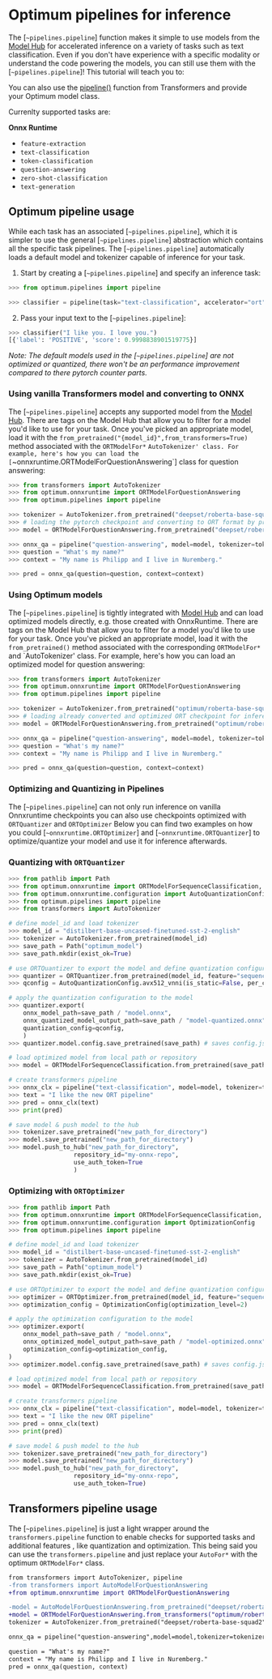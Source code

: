 <!--Copyright 2022 The HuggingFace Team. All rights reserved.

Licensed under the Apache License, Version 2.0 (the "License"); you may not use this file except in compliance with
the License. You may obtain a copy of the License at

http://www.apache.org/licenses/LICENSE-2.0

Unless required by applicable law or agreed to in writing, software distributed under the License is distributed on
an "AS IS" BASIS, WITHOUT WARRANTIES OR CONDITIONS OF ANY KIND, either express or implied. See the License for the
specific language governing permissions and limitations under the License.
-->

# Optimum pipelines for inference

The [`~pipelines.pipeline`] function makes it simple to use models from the [Model Hub](https://huggingface.co/models) for accelerated inference on a variety of tasks such as text classification.
Even if you don't have experience with a specific modality or understand the code powering the models, you can still use them with the [`~pipelines.pipeline`]! This tutorial will teach you to:

<Tip>

You can also use the [pipeline()](https://huggingface.co/docs/transformers/main/en/main_classes/pipelines#pipelines) function from Transformers and provide your Optimum model class.

</Tip>

Currenlty supported tasks are:

**Onnx Runtime**

* `feature-extraction`
* `text-classification`
* `token-classification`
* `question-answering`
* `zero-shot-classification`
* `text-generation`

## Optimum pipeline usage

While each task has an associated [`~pipelines.pipeline`], which it is simpler to use the general [`~pipelines.pipeline`] abstraction which contains all the specific task pipelines. 
The [`~pipelines.pipeline`] automatically loads a default model and tokenizer capable of inference for your task. 

1. Start by creating a [`~pipelines.pipeline`] and specify an inference task:

```python
>>> from optimum.pipelines import pipeline

>>> classifier = pipeline(task="text-classification", accelerator="ort")

```

2. Pass your input text to the [`~pipelines.pipeline`]:

```python
>>> classifier("I like you. I love you.")
[{'label': 'POSITIVE', 'score': 0.9998838901519775}]
```

_Note: The default models used in the [`~pipelines.pipeline`] are not optimized or quantized, there won't be an performance improvement compared to there pytorch counter parts._

### Using vanilla Transformers model and converting to ONNX

The [`~pipelines.pipeline`] accepts any supported model from the [Model Hub](https://huggingface.co/models). 
There are tags on the Model Hub that allow you to filter for a model you'd like to use for your task. 
Once you've picked an appropriate model, load it with the `from_pretrained("{model_id}",from_transformers=True)` method associated with the `ORTModelFor*` 
`AutoTokenizer' class. For example, here's how you can load the [`~onnxruntime.ORTModelForQuestionAnswering`] class for question answering:

```python
>>> from transformers import AutoTokenizer
>>> from optimum.onnxruntime import ORTModelForQuestionAnswering
>>> from optimum.pipelines import pipeline

>>> tokenizer = AutoTokenizer.from_pretrained("deepset/roberta-base-squad2")
>>> # loading the pytorch checkpoint and converting to ORT format by providing the from_transformers=True parameter
>>> model = ORTModelForQuestionAnswering.from_pretrained("deepset/roberta-base-squad2",from_transformers=True)

>>> onnx_qa = pipeline("question-answering", model=model, tokenizer=tokenizer)
>>> question = "What's my name?"
>>> context = "My name is Philipp and I live in Nuremberg."

>>> pred = onnx_qa(question=question, context=context)
```

### Using Optimum models

The [`~pipelines.pipeline`] is tightly integrated with [Model Hub](https://huggingface.co/models) and can load optimized models directly, e.g. those created with OnnxRuntime. 
There are tags on the Model Hub that allow you to filter for a model you'd like to use for your task. 
Once you've picked an appropriate model, load it with the `from_pretrained()` method associated with the corresponding `ORTModelFor*`
and `AutoTokenizer' class. For example, here's how you can load an optimized model for question answering:

```python
>>> from transformers import AutoTokenizer
>>> from optimum.onnxruntime import ORTModelForQuestionAnswering
>>> from optimum.pipelines import pipeline

>>> tokenizer = AutoTokenizer.from_pretrained("optimum/roberta-base-squad2")
>>> # loading already converted and optimized ORT checkpoint for inference
>>> model = ORTModelForQuestionAnswering.from_pretrained("optimum/roberta-base-squad2")

>>> onnx_qa = pipeline("question-answering", model=model, tokenizer=tokenizer)
>>> question = "What's my name?"
>>> context = "My name is Philipp and I live in Nuremberg."

>>> pred = onnx_qa(question=question, context=context)
```


### Optimizing and Quantizing in Pipelines

The [`~pipelines.pipeline`] can not only run inference on vanilla Onnxruntime checkpoints you can also use checkpoints optimized with `ORTQuantizer` and `ORTOptimizer`
Below you can find two examples on how you could [`~onnxruntime.ORTOptimizer`] and [`~onnxruntime.ORTQuantizer`] to optimize/quantize your model and use it for inference afterwards.

### Quantizing with `ORTQuantizer`

```python
>>> from pathlib import Path
>>> from optimum.onnxruntime import ORTModelForSequenceClassification, ORTQuantizer
>>> from optimum.onnxruntime.configuration import AutoQuantizationConfig
>>> from optimum.pipelines import pipeline
>>> from transformers import AutoTokenizer

# define model_id and load tokenizer
>>> model_id = "distilbert-base-uncased-finetuned-sst-2-english"
>>> tokenizer = AutoTokenizer.from_pretrained(model_id)
>>> save_path = Path("optimum_model")
>>> save_path.mkdir(exist_ok=True)

# use ORTQuantizer to export the model and define quantization configuration
>>> quantizer = ORTQuantizer.from_pretrained(model_id, feature="sequence-classification")
>>> qconfig = AutoQuantizationConfig.avx512_vnni(is_static=False, per_channel=True)

# apply the quantization configuration to the model
>>> quantizer.export(
    onnx_model_path=save_path / "model.onnx",
    onnx_quantized_model_output_path=save_path / "model-quantized.onnx",
    quantization_config=qconfig,
    )
>>> quantizer.model.config.save_pretrained(save_path) # saves config.json 

# load optimized model from local path or repository
>>> model = ORTModelForSequenceClassification.from_pretrained(save_path,file_name="model-quantized.onnx")

# create transformers pipeline
>>> onnx_clx = pipeline("text-classification", model=model, tokenizer=tokenizer)
>>> text = "I like the new ORT pipeline"
>>> pred = onnx_clx(text)
>>> print(pred)

# save model & push model to the hub
>>> tokenizer.save_pretrained("new_path_for_directory")
>>> model.save_pretrained("new_path_for_directory")
>>> model.push_to_hub("new_path_for_directory",
                  repository_id="my-onnx-repo",
                  use_auth_token=True
                  )
```

### Optimizing with `ORTOptimizer`

```python
>>> from pathlib import Path
>>> from optimum.onnxruntime import ORTModelForSequenceClassification, ORTOptimizer
>>> from optimum.onnxruntime.configuration import OptimizationConfig
>>> from optimum.pipelines import pipeline

# define model_id and load tokenizer
>>> model_id = "distilbert-base-uncased-finetuned-sst-2-english"
>>> tokenizer = AutoTokenizer.from_pretrained(model_id)
>>> save_path = Path("optimum_model")
>>> save_path.mkdir(exist_ok=True)

# use ORTOptimizer to export the model and define quantization configuration
>>> optimizer = ORTOptimizer.from_pretrained(model_id, feature="sequence-classification")
>>> optimization_config = OptimizationConfig(optimization_level=2)

# apply the optimization configuration to the model
>>> optimizer.export(
    onnx_model_path=save_path / "model.onnx",
    onnx_optimized_model_output_path=save_path / "model-optimized.onnx",
    optimization_config=optimization_config,
)
>>> optimizer.model.config.save_pretrained(save_path) # saves config.json 

# load optimized model from local path or repository
>>> model = ORTModelForSequenceClassification.from_pretrained(save_path,file_name="model-optimized.onnx")

# create transformers pipeline
>>> onnx_clx = pipeline("text-classification", model=model, tokenizer=tokenizer)
>>> text = "I like the new ORT pipeline"
>>> pred = onnx_clx(text)
>>> print(pred)

# save model & push model to the hub
>>> tokenizer.save_pretrained("new_path_for_directory")
>>> model.save_pretrained("new_path_for_directory")
>>> model.push_to_hub("new_path_for_directory",
                  repository_id="my-onnx-repo",
                  use_auth_token=True)
```

## Transformers pipeline usage

The [`~pipelines.pipeline`] is just a light wrapper around the `transformers.pipeline` function to enable checks for supported tasks and additional features
, like quantization and optimization. This being said you can use the `transformers.pipeline` and just replace your `AutoFor*` with the optimum 
 `ORTModelFor*` class. 

```diff
from transformers import AutoTokenizer, pipeline
-from transformers import AutoModelForQuestionAnswering
+from optimum.onnxruntime import ORTModelForQuestionAnswering

-model = AutoModelForQuestionAnswering.from_pretrained("deepset/roberta-base-squad2")
+model = ORTModelForQuestionAnswering.from_transformers("optimum/roberta-base-squad2")
tokenizer = AutoTokenizer.from_pretrained("deepset/roberta-base-squad2")

onnx_qa = pipeline("question-answering",model=model,tokenizer=tokenizer)

question = "What's my name?"
context = "My name is Philipp and I live in Nuremberg."
pred = onnx_qa(question, context)
```
